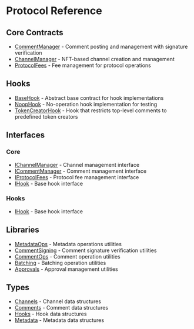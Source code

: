 # Protocol Reference

## Core Contracts

- [CommentManager](/protocol-reference/CommentManager) - Comment posting and management with signature verification
- [ChannelManager](/protocol-reference/ChannelManager) - NFT-based channel creation and management
- [ProtocolFees](/protocol-reference/ProtocolFees) - Fee management for protocol operations

## Hooks

- [BaseHook](/protocol-reference/hooks/BaseHook/) - Abstract base contract for hook implementations
- [NoopHook](/protocol-reference/hooks/NoopHook/) - No-operation hook implementation for testing
- [TokenCreatorHook](/protocol-reference/hooks/TokenCreatorHook/) - Hook that restricts top-level comments to predefined token creators

## Interfaces

### Core

- [IChannelManager](/protocol-reference/interfaces/IChannelManager/) - Channel management interface
- [ICommentManager](/protocol-reference/interfaces/ICommentManager/) - Comment management interface
- [IProtocolFees](/protocol-reference/interfaces/IProtocolFees/) - Protocol fee management interface
- [IHook](/protocol-reference/interfaces/IHook/) - Base hook interface

### Hooks

- [IHook](/protocol-reference/interfaces/IHook/) - Base hook interface

## Libraries

- [MetadataOps](/protocol-reference/libraries/MetadataOps/) - Metadata operations utilities
- [CommentSigning](/protocol-reference/libraries/CommentSigning/) - Comment signature verification utilities
- [CommentOps](/protocol-reference/libraries/CommentOps/) - Comment operation utilities
- [Batching](/protocol-reference/libraries/Batching/) - Batching operation utilities
- [Approvals](/protocol-reference/libraries/Approvals/) - Approval management utilities

## Types

- [Channels](/protocol-reference/types/Channels/) - Channel data structures
- [Comments](/protocol-reference/types/Comments/) - Comment data structures
- [Hooks](/protocol-reference/types/Hooks/) - Hook data structures
- [Metadata](/protocol-reference/types/Metadata/) - Metadata data structures
